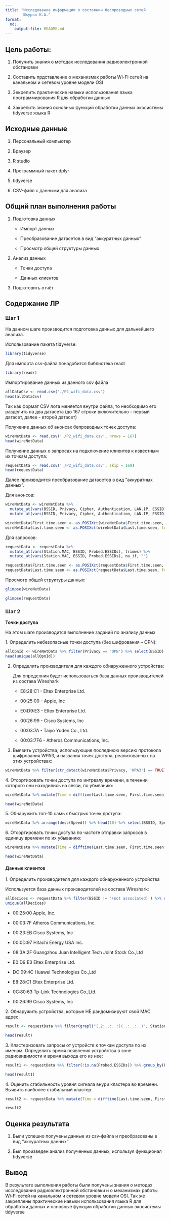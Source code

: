 ---
title: "Исследование информации о состоянии беспроводных сетей
        Шкуров К.А."
format: 
  md:
    output-file: README.md
---

## Цель работы:

1.  Получить знания о методах исследования радиоэлектронной обстановки

2.  Составить прдставление о механизмах работы Wi-Fi сетей на канальном и сетевом уровне модели OSI

3.  Зекрепить практические навыки использования языка программирования R для обработки данных

4.  Закрепить знания основных функций обработки данных экосистемы tidyverse языка R

## Исходные данные

1.  Персональный компьютер

2.  Браузер

3.  R studio

4.  Программный пакет dplyr

5.  tidyverse

6.  CSV-файл с данными для анализа

## Общий план выполнения работы

1.  Подготовка данных

    -   Импорт данных

    -   Преобразование датасетов в вид “аккуратных данных”

    -   Просмотр общей структуры данных

2.  Анализ данных

    -   Точки доступа

    -   Данных клиентов

3.  Подготовить отчёт

## Содержание ЛР

### Шаг 1

На данном шаге производится подготовка данных для дальнейшего анализа.

Использование пакета tidyverse:\

```{r}
library(tidyverse)
```

Для импорта csv-файла понадобится библиотека readr

```{r}
library(readr)
```

Импортирование данных из данного csv файла

```{r}
allDataCsv <- read.csv('./P2_wifi_data.csv')
head(allDataCsv)
```

Так как формат CSV лога меняется внутри файла, то необходимо его разделить на два датасета (до 167 строки включительно - первый датасет, далее - второй датасет)

Получение данных об анонсах бепроводных точек доступа:

```{r}
wireNetData <- read.csv('./P2_wifi_data.csv', nrows = 167)
head(wireNetData)
```

Получение данных о запросах на подключение клиентов к известным их точкам доступа:

```{r}
requestData <- read.csv('./P2_wifi_data.csv', skip = 169)
head(requestData)
```

Далее производится преобразование датасетов в вид “аккуратных данных”.

Для анонсов:

```{r}
wireNetData <- wireNetData %>% 
  mutate_at(vars(BSSID, Privacy, Cipher, Authentication, LAN.IP, ESSID), trimws) %>%
  mutate_at(vars(BSSID, Privacy, Cipher, Authentication, LAN.IP, ESSID), na_if, "")

wireNetData$First.time.seen <- as.POSIXct(wireNetData$First.time.seen, format = "%Y-%m-%d %H:%M:%S")
wireNetData$Last.time.seen <- as.POSIXct(wireNetData$Last.time.seen, format = "%Y-%m-%d %H:%M:%S")
```

Для запросов:

```{r}
requestData <- requestData %>% 
  mutate_at(vars(Station.MAC, BSSID, Probed.ESSIDs), trimws) %>%
  mutate_at(vars(Station.MAC, BSSID, Probed.ESSIDs), na_if, "")

requestData$First.time.seen <- as.POSIXct(requestData$First.time.seen, format = "%Y-%m-%d %H:%M:%S")
requestData$Last.time.seen <- as.POSIXct(requestData$Last.time.seen, format = "%Y-%m-%d %H:%M:%S")
```

Просмотр общей структуры данных:

```{r}
glimpse(wireNetData)
```

```{r}
glimpse(requestData)
```

### Шаг 2

**Точки доступа**

На этом шаге производится выполнение заданий по анализу данных

1\. Определить небезопасные точки доступа (без шифрования – OPN):

```{r}
allOpnId <- wireNetData %>% filter(Privacy == 'OPN') %>% select(BSSID)
head(unique(allOpnId))
```

2.  Определить производителя для каждого обнаруженного устройства:

    Для определния будет использоваться база данных производителей из состава Wireshark

    -   E8:28:C1 - Eltex Enterprise Ltd.

    -   00:25:00 - Apple, Inc

    -   E0:D9:E3 - Eltex Enterprise Ltd.

    -   00:26:99 - Cisco Systems, Inc

    -   00:03:7A - Taiyo Yuden Co., Ltd.

    -   00:03:7F6 - Atheros Communications, Inc.

3.  Выявить устройства, использующие последнюю версию протокола шифрования WPA3, и названия точек доступа, реализованных на этих устройствах:

```{r}
wireNetData %>% filter(str_detect(wireNetData$Privacy, 'WPA3') == TRUE) %>% select(BSSID, ESSID, Privacy)
```

4\. Отсортировать точки доступа по интрвалу времени, в течении которого они находились на связи, по убыванию:

```{r}
wireNetData %>% mutate(Time = difftime(Last.time.seen, First.time.seen, units = "mins")) %>% arrange(desc(Time)) %>% select(BSSID, Time)
```

```{r}
head(wireNetData)
```

5\. Обнаружить топ-10 самых быстрых точек доступа:

```{r}
wireNetData %>% arrange(desc(Speed)) %>% head(10) %>% select(BSSID, Speed)
```

6\. Отсортировать точки доступа по частоте отправки запросов в единицу времени по их убыванию:

```{r}
wireNetData %>% mutate(Time = difftime(Last.time.seen, First.time.seen, units = "sec")) %>% filter(!is.na(Time)) %>% filter(Time != 0) %>% filter(X..beacons != 0) %>% select(BSSID, X..beacons, Time) %>% mutate(Beacon_sec = X..beacons / as.integer(Time)) %>% arrange(desc(Beacon_sec))
```

```{r}
head(wireNetData)
```

#### Данные клиентов

1\. Определить производителя для каждого обнаруженного устройства

Используется база данных производителей из состава Wireshark:

```{r}
allDecices <- requestData %>% filter(BSSID != '(not associated)') %>% select(BSSID)
unique(allDecices)
```

-   00:25:00 Apple, Inc.

-   00:03:7F Atheros Communications, Inc.

-   00:23:EB Cisco Systems, Inc

-   00:0D:97 Hitachi Energy USA Inc.

-   08:3A:2F Guangzhou Juan Intelligent Tech Joint Stock Co.,Ltd

-   E0:D9:E3 Eltex Enterprise Ltd.

-   DC:09:4C Huawei Technologies Co.,Ltd

-   E8:28:C1 Eltex Enterprise Ltd.

-   0C:80:63 Tp-Link Technologies Co.,Ltd.

-   00:26:99 Cisco Systems, Inc

2\. Обнаружить устройства, которые НЕ рандомизируют свой MAC адрес:

```{r}
result <- requestData %>% filter(grepl("(.2:..:..:)(..:..:..)", Station.MAC)!=TRUE & grepl("(.6:..:..:)(..:..:..)", Station.MAC)!=TRUE & grepl("(.A:..:..:)(..:..:..)", Station.MAC)!=TRUE & grepl("(.E:..:..:)(..:..:..)", Station.MAC)!=TRUE) %>%  select(Station.MAC)

head(result)
```

3\. Кластеризовать запросы от устройств к точкам доступа по их именам. Определить время появления устройства в зоне радиовидимости и время выхода его из нее:

```{r}
result1 <- requestData %>% filter(!is.na(Probed.ESSIDs)) %>% group_by(Probed.ESSIDs) %>%  summarise("Появление" = min(First.time.seen), "Выход" = max(Last.time.seen))

head(result1)
```

4\. Оценить стабильность уровня сигнала внури кластера во времени. Выявить наиболее стабильный кластер:

```{r}
result2 <- requestData %>% mutate(Time = difftime(Last.time.seen, First.time.seen, units = "sec")) %>% filter(as.integer(Time) != 0) %>% arrange(desc(as.integer(Time))) %>% filter(!is.na(Probed.ESSIDs)) %>% group_by(Probed.ESSIDs) %>% summarise(Mean = mean(as.integer(Time)), Sd = sd(as.integer(Time))) %>% filter(!is.na(Sd)) %>% filter(Sd != 0) %>% arrange(Sd) %>% head(1)

result2
```

## Оценка результата

1.  Были успешно получены данные из csv-файла и преобразованы в вид “аккуратных данных”

2.  Был произведен анализ полученных данных, используя функционал tidyverse

## Вывод

В результате выполнения работы были получены знания о методах исследования радиоэлектронной обстановки и о механизмах работы Wi-Fi сетей на канальном и сетевом уровне модели OSI. Так же закреплены практические навыки использования языка R для обработки данных и основные функции обработки данных экосистемы tidyverse
